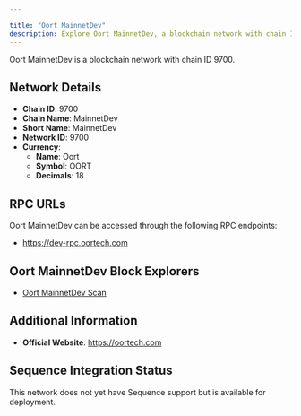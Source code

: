 ```yaml
---

title: "Oort MainnetDev"
description: Explore Oort MainnetDev, a blockchain network with chain ID 9700. Learn about its native currency, Oort, and how to interact with the network.
---
```




Oort MainnetDev is a blockchain network with chain ID 9700.

## Network Details

- **Chain ID**: 9700
- **Chain Name**: MainnetDev
- **Short Name**: MainnetDev
- **Network ID**: 9700
- **Currency**: 
  - **Name**: Oort
  - **Symbol**: OORT
  - **Decimals**: 18

## RPC URLs

Oort MainnetDev can be accessed through the following RPC endpoints:

- https://dev-rpc.oortech.com

## Oort MainnetDev Block Explorers

- [Oort MainnetDev Scan](https://dev-scan.oortech.com)

## Additional Information

- **Official Website**: https://oortech.com

## Sequence Integration Status

This network does not yet have Sequence support but is available for deployment.
